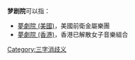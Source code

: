 '''梦剧院'''可以指：
* [[夢劇院_(美國)|夢劇院 (美國)]]，美國前衛金屬樂團
* [[夢劇院_(香港)|夢劇院 (香港)]]，香港已解散女子音樂組合
{{disambig}}

[[Category:三字消歧义|Category:三字消歧义]]